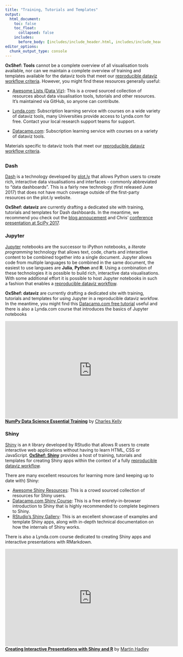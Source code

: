 ```yaml
---
title: "Training, Tutorials and Templates"
output:
  html_document:
    toc: false
    toc_float:
      collapsed: false
    includes:
      before_body: [includes/include_header.html, includes/include_header_navpage.html]
editor_options: 
  chunk_output_type: console
---
```



**OxShef: Tools** cannot be a complete overview of all visualisation tools available, nor can we maintain a complete overview of training and templates available for the dataviz tools that meet our [reproducible dataviz workflow criteria](oxshef-tools.netlify.com/reproducible-dataviz-workflow.html). However, you might find these resources generally useful:

- [Awesome Lists (Data Viz)](https://github.com/sindresorhus/awesome): This is a crowd sourced collection of resources about data visualisation tools, tutorials and other resources. It's maintained via GitHub, so anyone can contribute.

- [Lynda.com](Lynda.com): Subscription learning service with courses on a wide variety of dataviz tools, many Universities provide access to Lynda.com for free. Contact your local research support teams for support.

- [Datacamp.com](datacamp.com): Subscription learning service with courses on a variety of dataviz tools.

Materials specific to dataviz tools that meet our [reproducible dataviz workflow criteria](oxshef-tools.netlify.com/reproducible-dataviz-workflow.html).

##  {.tabset}

### Dash

[Dash](https://plot.ly/products/dash/) is a technology developed by [plot.ly](http://plot.ly) that allows Python users to create rich, interactive data visualisations and interfaces - commonly abbreviated to "data dashboards". This is a fairly new technology (first released June 2017) that does not have much coverage outside of the first-party resources on the plot.ly website.

**OxShef: dataviz** are currently drafting a dedicated site with training, tutorials and templates for Dash dashboards. In the meantime, we recommend you check out the [blog annoucement](https://medium.com/@plotlygraphs/introducing-dash-5ecf7191b503) and Chris' [conference presentation at SciPy 2017](https://youtu.be/sea2K4AuPOk).

### Jupyter

[Jupyter](jupyter.org) notebooks are the successor to iPython notebooks, a *literate programming* technology that allows text, code, charts and interactive content to be combined together into a single document. Jupyter allows code from multiple languages to be combined in the same document, the easiest to use languaes are **Julia**, **Python** and **R**. Using a combination of these technologies it is possible to build rich, interactive data visualisations. With some additional effort it is possible to host Jupyter notebooks in such a fashion that enables a [reproducible dataviz workflow](oxshef-tools.netlify.com/reproducible-dataviz-workflow.html).

**OxShef: dataviz** are currently drafting a dedicated site with training, tutorials and templates for using Jupyter in a reproducible dataviz workfow. In the meantime, you might find this [Datacamp.com free tutorial](https://www.datacamp.com/community/tutorials/tutorial-jupyter-notebook) useful and there is also a Lynda.com course that introduces the basics of Jupyter notebooks

<iframe width='560' height='315' src='https://www.lynda.com/player/embed/543336?fs=3&w=560&h=315&ps=paused&utm_medium=referral&utm_source=embed+video&utm_campaign=ldc-website&utm_content=vid-543336' mozallowfullscreen='true' webkitallowfullscreen='true' allowfullscreen='true' frameborder='0'></iframe><div style="margin-bottom:10px"><strong><a href="https://www.lynda.com/NumPy-tutorials/NumPy-Data-Science-Essential-Training/508873-2.html" title="Learn how to use NumPy, Python, and Jupyter Notebook for numerical, scientific, and statistical programming as you build your analytics, machine learning, and data science skills.">NumPy Data Science Essential Training</a></strong> by <a href="https://www.lynda.com/author/1705401">Charles Kelly</a></div>

### Shiny

[Shiny](shiny.rstudio.com) is an `R` library developed by RStudio that allows R users to create interactive web applications without having to learn HTML, CSS or JavaScript. [**OxShef: Shiny**](oxshef-shiny.netlify.com) provides a host of training, tutorials and templates for creating Shiny apps within the context of a fully [reproducible dataviz workflow](oxshef-tools.netlify.com/reproducible-dataviz-workflow.html).

There are many excellent resources for learning more (and keeping up to date with) Shiny:

- [Awesome Shiny Resources](https://github.com/grabear/awesome-rshiny): This is a crowd sourced collection of resources for Shiny users.
- [Datacamp.com Shiny Course](https://www.datacamp.com/courses/building-web-applications-in-r-with-shiny): This is a free entirely-in-browser introduction to Shiny that is highly recommended to complete beginners to Shiny.
- [RStudio's Shiny Gallery](shiny.rstudio.com/gallery/): This is an excellent showcase of examples and template Shiny apps, along with in-depth technical documentation on how the internals of Shiny works.

There is also a Lynda.com course dedicated to creating Shiny apps and interactive presentations with RMarkdown.

<iframe width='560' height='315' src='https://www.lynda.com/player/embed/490016?fs=3&w=560&h=315&ps=paused&utm_medium=referral&utm_source=embed+video&utm_campaign=ldc-website&utm_content=vid-490016' mozallowfullscreen='true' webkitallowfullscreen='true' allowfullscreen='true' frameborder='0'></iframe><div style="margin-bottom:10px"><strong><a href="https://www.lynda.com/RStudio-tutorials/Creating-Interactive-Presentations-Shiny-R/452087-2.html" title="Make the results of big data analysis more compelling and clear. Learn how to create interactive presentations and dashboards with RStudio and Shiny.">Creating Interactive Presentations with Shiny and R</a></strong> by <a href="https://www.lynda.com/author/4174500">Martin Hadley</a></div>



